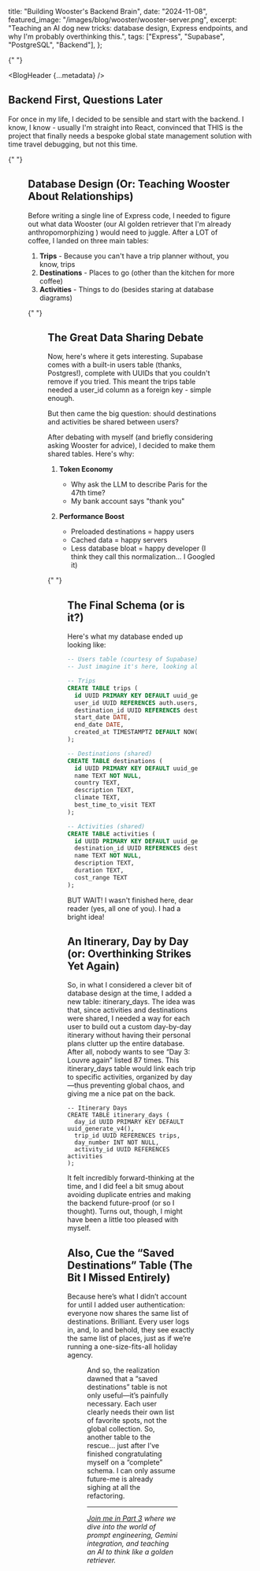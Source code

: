 
  title: "Building Wooster's Backend Brain",
  date: "2024-11-08",
  featured_image: "/images/blog/wooster/wooster-server.png",
  excerpt:
    "Teaching an AI dog new tricks: database design, Express endpoints, and why I'm probably overthinking this.",
  tags: ["Express", "Supabase", "PostgreSQL", "Backend"],
};

{" "}

<BlogHeader {...metadata} />

## Backend First, Questions Later

For once in my life, I decided to be sensible and start with the backend. I know, I know - usually I'm straight into React, convinced that THIS is the project that finally needs a bespoke global state management solution with time travel debugging, but not this time.

{" "}

<Figure
  src="/images/blog/wooster/drakememe.png"
  alt="A 'Drake' meme showing preference for backend first over frontend first"
  title="Me, pretending to be a serious developer who plans things properly"
/>

## Database Design (Or: Teaching Wooster About Relationships)

Before writing a single line of Express code, I needed to figure out what data Wooster (our AI golden retriever that I'm already anthropomorphizing
) would need to juggle. After a LOT of coffee, I landed on three main tables:

1. **Trips** - Because you can't have a trip planner without, you know, trips
2. **Destinations** - Places to go (other than the kitchen for more coffee)
3. **Activities** - Things to do (besides staring at database diagrams)

{" "}

<Figure
  src="/images/blog/wooster/initial-wooster-db.png"
  alt="Database relationship diagram"
  title="Database diagrams are like family trees, but nerdier."
/>

## The Great Data Sharing Debate

Now, here's where it gets interesting. Supabase comes with a built-in users table (thanks, Postgres!), complete with UUIDs that you couldn't remove if you tried. This meant the trips table needed a user_id column as a foreign key - simple enough.

But then came the big question: should destinations and activities be shared between users?

After debating with myself (and briefly considering asking Wooster for advice), I decided to make them shared tables. Here's why:

1. **Token Economy**

   - Why ask the LLM to describe Paris for the 47th time?
   - My bank account says "thank you"

2. **Performance Boost**

   - Preloaded destinations = happy users
   - Cached data = happy servers
   - Less database bloat = happy developer (I think they call this normalization... I Googled it)

{" "}

<Figure
  src="/images/blog/wooster/charlie-day.png"
  alt="A meme about sharing data"
  title="How it feels explaining database normalization to non-technical friends"
/>

## The Final Schema (or is it?)

Here's what my database ended up looking like:

```sql
-- Users table (courtesy of Supabase)
-- Just imagine it's here, looking all auth-y and secure

-- Trips
CREATE TABLE trips (
  id UUID PRIMARY KEY DEFAULT uuid_generate_v4(),
  user_id UUID REFERENCES auth.users,
  destination_id UUID REFERENCES destinations,
  start_date DATE,
  end_date DATE,
  created_at TIMESTAMPTZ DEFAULT NOW()
);

-- Destinations (shared)
CREATE TABLE destinations (
  id UUID PRIMARY KEY DEFAULT uuid_generate_v4(),
  name TEXT NOT NULL,
  country TEXT,
  description TEXT,
  climate TEXT,
  best_time_to_visit TEXT
);

-- Activities (shared)
CREATE TABLE activities (
  id UUID PRIMARY KEY DEFAULT uuid_generate_v4(),
  destination_id UUID REFERENCES destinations,
  name TEXT NOT NULL,
  description TEXT,
  duration TEXT,
  cost_range TEXT
);
```

BUT WAIT! I wasn't finished here, dear reader (yes, all one of you). I had a bright idea!

## An Itinerary, Day by Day (or: Overthinking Strikes Yet Again)

So, in what I considered a clever bit of database design at the time, I added a new table: itinerary_days. The idea was that, since activities and destinations were shared, I needed a way for each user to build out a custom day-by-day itinerary without having their personal plans clutter up the entire database. After all, nobody wants to see “Day 3: Louvre again” listed 87 times. This itinerary_days table would link each trip to specific activities, organized by day—thus preventing global chaos, and giving me a nice pat on the back.

```
-- Itinerary Days
CREATE TABLE itinerary_days (
  day_id UUID PRIMARY KEY DEFAULT uuid_generate_v4(),
  trip_id UUID REFERENCES trips,
  day_number INT NOT NULL,
  activity_id UUID REFERENCES activities
);
```

It felt incredibly forward-thinking at the time, and I did feel a bit smug about avoiding duplicate entries and making the backend future-proof (or so I thought). Turns out, though, I might have been a little too pleased with myself.

## Also, Cue the “Saved Destinations” Table (The Bit I Missed Entirely)

Because here’s what I didn’t account for until I added user authentication: everyone now shares the same list of destinations. Brilliant. Every user logs in, and, lo and behold, they see exactly the same list of places, just as if we’re running a one-size-fits-all holiday agency.

<Figure
  src="/images/blog/wooster/surprised-pikachu.jpg"
  alt="Surprised Pikachu reacting to shared destinations"
  title="Me, realizing all users share the same destinations list"
/>

And so, the realization dawned that a “saved destinations” table is not only useful—it’s painfully necessary. Each user clearly needs their own list of favorite spots, not the global collection. So, another table to the rescue… just after I’ve finished congratulating myself on a “complete” schema. I can only assume future-me is already sighing at all the refactoring.

---

_[Join me in Part 3](/blog/wooster-part-3) where we dive into the world of prompt engineering, Gemini integration, and teaching an AI to think like a golden retriever._
